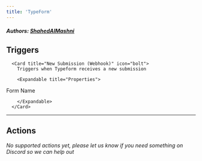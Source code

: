 ```yaml
---
title: 'TypeForm'
---
```


##### Authors: [ShahedAlMashni](https://github.com/ShahedAlMashni)


## Triggers


      <Card title="New Submission (Webhook)" icon="bolt">
        Triggers when Typeform receives a new submission

        <Expandable title="Properties">
          
<ResponseField name="Authentication" required type="Oauth2">

</ResponseField>
            
<ResponseField name="Form" required type="Dropdown">
Form Name
</ResponseField>
              
        </Expandable>
      </Card>
  

---

## Actions

*No supported actions yet, please let us know if you need something on Discord so we can help out* 

